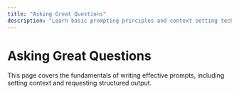 ```yaml
---
title: "Asking Great Questions"
description: "Learn basic prompting principles and context setting techniques."
---
```


# Asking Great Questions

This page covers the fundamentals of writing effective prompts, including setting context and requesting structured output.
